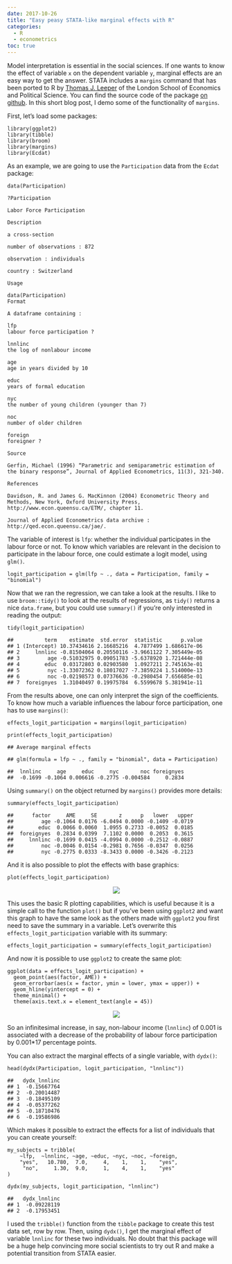 ```yaml
---
date: 2017-10-26
title: "Easy peasy STATA-like marginal effects with R"
categories:
  - R
  - econometrics
toc: true
---
```



<p>Model interpretation is essential in the social sciences. If one wants to know the effect of
variable <code>x</code> on the dependent variable <code>y</code>, marginal effects are an easy way to get the answer.
STATA includes a <code>margins</code> command that has been ported to R
by <a href="http://thomasleeper.com/">Thomas J. Leeper</a>
of the London School of Economics and Political Science.
You can find the source code of the package
<a href="https://github.com/leeper/margins">on github</a>. In this short blog post, I demo some of the
functionality of <code>margins</code>.</p>
<p>First, let’s load some packages:</p>
<pre class="r"><code>library(ggplot2)
library(tibble)
library(broom)
library(margins)
library(Ecdat)</code></pre>
<p>As an example, we are going to use the <code>Participation</code> data from the <code>Ecdat</code> package:</p>
<pre class="r"><code>data(Participation)</code></pre>
<pre class="r"><code>?Participation</code></pre>
<pre><code>Labor Force Participation

Description

a cross-section

number of observations : 872

observation : individuals

country : Switzerland

Usage

data(Participation)
Format

A dataframe containing :

lfp
labour force participation ?

lnnlinc
the log of nonlabour income

age
age in years divided by 10

educ
years of formal education

nyc
the number of young children (younger than 7)

noc
number of older children

foreign
foreigner ?

Source

Gerfin, Michael (1996) “Parametric and semiparametric estimation of the binary response”, Journal of Applied Econometrics, 11(3), 321-340.

References

Davidson, R. and James G. MacKinnon (2004) Econometric Theory and Methods, New York, Oxford University Press, http://www.econ.queensu.ca/ETM/, chapter 11.

Journal of Applied Econometrics data archive : http://qed.econ.queensu.ca/jae/.</code></pre>
<p>The variable of interest is <code>lfp</code>: whether the individual participates in the labour force or not.
To know which variables are relevant in the decision to participate in the labour force,
one could estimate a logit model, using <code>glm()</code>.</p>
<pre class="r"><code>logit_participation = glm(lfp ~ ., data = Participation, family = &quot;binomial&quot;)</code></pre>
<p>Now that we ran the regression, we can take a look at the results. I like to use <code>broom::tidy()</code>
to look at the results of regressions, as <code>tidy()</code> returns a nice
<code>data.frame</code>, but you could use <code>summary()</code> if you’re only interested in reading the output:</p>
<pre class="r"><code>tidy(logit_participation)</code></pre>
<pre><code>##          term    estimate  std.error  statistic      p.value
## 1 (Intercept) 10.37434616 2.16685216  4.7877499 1.686617e-06
## 2     lnnlinc -0.81504064 0.20550116 -3.9661122 7.305449e-05
## 3         age -0.51032975 0.09051783 -5.6378920 1.721444e-08
## 4        educ  0.03172803 0.02903580  1.0927211 2.745163e-01
## 5         nyc -1.33072362 0.18017027 -7.3859224 1.514000e-13
## 6         noc -0.02198573 0.07376636 -0.2980454 7.656685e-01
## 7  foreignyes  1.31040497 0.19975784  6.5599678 5.381941e-11</code></pre>
<p>From the results above, one can only interpret the sign of the coefficients. To know how much a
variable influences the labour force participation, one has to use <code>margins()</code>:</p>
<pre class="r"><code>effects_logit_participation = margins(logit_participation) 

print(effects_logit_participation)</code></pre>
<pre><code>## Average marginal effects</code></pre>
<pre><code>## glm(formula = lfp ~ ., family = &quot;binomial&quot;, data = Participation)</code></pre>
<pre><code>##  lnnlinc     age     educ     nyc       noc foreignyes
##  -0.1699 -0.1064 0.006616 -0.2775 -0.004584     0.2834</code></pre>
<p>Using <code>summary()</code> on the object returned by <code>margins()</code> provides more details:</p>
<pre class="r"><code>summary(effects_logit_participation)</code></pre>
<pre><code>##      factor     AME     SE       z      p   lower   upper
##         age -0.1064 0.0176 -6.0494 0.0000 -0.1409 -0.0719
##        educ  0.0066 0.0060  1.0955 0.2733 -0.0052  0.0185
##  foreignyes  0.2834 0.0399  7.1102 0.0000  0.2053  0.3615
##     lnnlinc -0.1699 0.0415 -4.0994 0.0000 -0.2512 -0.0887
##         noc -0.0046 0.0154 -0.2981 0.7656 -0.0347  0.0256
##         nyc -0.2775 0.0333 -8.3433 0.0000 -0.3426 -0.2123</code></pre>
<p>And it is also possible to plot the effects with base graphics:</p>
<pre class="r"><code>plot(effects_logit_participation)</code></pre>

<div style="text-align:center;">
  ![](../assets/img/margins-9-1.png)
</div>

<p>This uses the basic R plotting capabilities, which is useful because it is a simple call to the
function <code>plot()</code> but if you’ve been using <code>ggplot2</code> and want this graph to have the same look as
the others made with <code>ggplot2</code> you first need to save the summary in a variable.
Let’s overwrite this <code>effects_logit_participation</code> variable with its summary:</p>
<pre class="r"><code>effects_logit_participation = summary(effects_logit_participation)</code></pre>
<p>And now it is possible to use <code>ggplot2</code> to create the same plot:</p>
<pre class="r"><code>ggplot(data = effects_logit_participation) +
  geom_point(aes(factor, AME)) +
  geom_errorbar(aes(x = factor, ymin = lower, ymax = upper)) +
  geom_hline(yintercept = 0) +
  theme_minimal() +
  theme(axis.text.x = element_text(angle = 45))</code></pre>

<div style="text-align:center;">
  ![](../assets/img/margins-11-1.png)
</div>

<p>So an infinitesimal increase, in say, non-labour income (<code>lnnlinc</code>) of 0.001 is associated with a
decrease of the probability of labour force participation by 0.001*17 percentage points.</p>
<p>You can also extract the marginal effects of a single variable, with <code>dydx()</code>:</p>
<pre class="r"><code>head(dydx(Participation, logit_participation, &quot;lnnlinc&quot;))</code></pre>
<pre><code>##   dydx_lnnlinc
## 1  -0.15667764
## 2  -0.20014487
## 3  -0.18495109
## 4  -0.05377262
## 5  -0.18710476
## 6  -0.19586986</code></pre>
<p>Which makes it possible to extract the effects for a list of individuals that you can create yourself:</p>
<pre class="r"><code>my_subjects = tribble(
    ~lfp,  ~lnnlinc, ~age, ~educ, ~nyc, ~noc, ~foreign,
    &quot;yes&quot;,   10.780,  7.0,     4,    1,    1,    &quot;yes&quot;,
     &quot;no&quot;,     1.30,  9.0,     1,    4,    1,    &quot;yes&quot;
)

dydx(my_subjects, logit_participation, &quot;lnnlinc&quot;)</code></pre>
<pre><code>##   dydx_lnnlinc
## 1  -0.09228119
## 2  -0.17953451</code></pre>
<p>I used the <code>tribble()</code> function from the <code>tibble</code> package to create this test data set, row by
row. Then, using <code>dydx()</code>, I get the marginal effect of variable <code>lnnlinc</code> for these two individuals.
No doubt that this package will be a huge help convincing more social scientists to try out R and
make a potential transition from STATA easier.</p>
